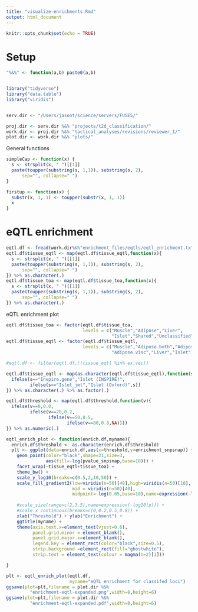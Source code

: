 ```yaml
---
title: "visualize-enrichments.Rmd"
output: html_document
---
```


```r
knitr::opts_chunk$set(echo = TRUE)
```


# Setup 

```r

"%&%" <- function(a,b) paste0(a,b)


library("tidyverse")
library("data.table")
library("viridis")


serv.dir <- "/Users/jasont/science/servers/FUSE5/"

proj.dir <- serv.dir %&% "projects/t2d_classification/"
work.dir <- proj.dir %&% "tactical_analyses/revisions/reviewer_1/"
plot.dir <- work.dir %&% "plots/"


```

General functions 

```r

simpleCap <- function(x) {
  s <- strsplit(x, " ")[[1]]
  paste(toupper(substring(s, 1,1)), substring(s, 2),
      sep="", collapse=" ")
}

firstup <- function(x) {
  substr(x, 1, 1) <- toupper(substr(x, 1, 1))
  x
}

```



# eQTL enrichment

```r

eqtl.df <- fread(work.dir%&%"enrichment_files/eqtls/eqtl_enrichment.txt")
eqtl.df$tissue_eqtl <- map(eqtl.df$tissue_eqtl,function(x){
  s <- strsplit(x, " ")[[1]]
  paste(toupper(substring(s, 1,1)), substring(s, 2),
      sep="", collapse=" ")
}) %>% as.character(.)
eqtl.df$tissue_toa <- map(eqtl.df$tissue_toa,function(x){
  s <- strsplit(x, " ")[[1]]
  paste(toupper(substring(s, 1,1)), substring(s, 2),
      sep="", collapse=" ") 
}) %>% as.character(.)


```


eQTL enrichment plot 

```r

eqtl.df$tissue_toa <- factor(eqtl.df$tissue_toa,
                             levels = c("Muscle","Adipose","Liver",
                                        "Islet","Shared","Unclassified"))
eqtl.df$tissue_eqtl <- factor(eqtl.df$tissue_eqtl,
                             levels = c("Muscle","Adipose.both","Adipose.sub",
                                        "Adipose.visc","Liver","Islet"))
```


```r

#eqtl.df <- filter(eqtl.df,!(tissue_eqtl %in% ex.vec))

eqtl.df$tissue_eqtl <- map(as.character(eqtl.df$tissue_eqtl),function(s){
  ifelse(s=="Inspire.gene","Islet (INSPIRE)",
         ifelse(s=="Islet_jmt","Islet (Oxford)",s))
}) %>% as.character(.) %>% as.factor(.)

eqtl.df$threshold <- map(eqtl.df$threshold,function(v){
  ifelse(v==0,0.0,
         ifelse(v==20,0.2,
                ifelse(v==50,0.5,
                       ifelse(v==80,0.8,NA))))
}) %>% as.numeric(.)

```


```r

eqtl_enrich_plot <- function(enrich.df,myname){
  enrich.df$threshold <- as.character(enrich.df$threshold)
  plt <- ggplot(data=enrich.df,aes(x=threshold,y=enrichment_snpsnap)) + 
    geom_point(color="black",shape=21,size=3,
               aes(fill=-log(pvalue_snpsnap,base=10))) + 
    facet_wrap(~tissue_eqtl+tissue_toa) + 
    theme_bw() + 
    scale_y_log10(breaks=c(0.5,2,10,50)) +
    scale_fill_gradient2(low=viridis(n=50)[48],high=viridis(n=50)[10],
                         mid = viridis(n=50)[40],
                         midpoint=-log(0.05,base=10),name=expression(-log10(p))) + 
    
    #scale_size(range=c(2,3.5),name=expression(-log10(p))) + 
    #scale_x_continuous(breaks=c(0,0.2,0.5,0.8)) + 
    xlab("Threshold") + ylab("Enrichment") + 
    ggtitle(myname) +
    theme(axis.text.x=element_text(vjust=0.6),
          panel.grid.minor = element_blank(),
          panel.grid.major.x=element_blank(),
          legend.key = element_rect(color="black",size=0.5),
          strip.background =element_rect(fill="ghostwhite"),
          strip.text = element_text(colour = magma(n=2)[1]))

}
```

```r

plt <- eqtl_enrich_plot(eqtl.df,
                        myname="eQTL enrichment for classifed loci")
ggsave(plot=plt,filename = plot.dir %&%
         "enrichment-eqtl-expanded.png",width=8,height=6)
ggsave(plot=plt,filename = plot.dir %&%
         "enrichment-eqtl-expanded.pdf",width=8,height=6)

```


